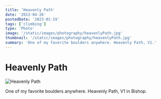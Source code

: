 ```yaml
---
title: 'Heavenly Path'
date: '2013-04-26'
postedDate: '2023-01-19'
tags: ['climbing']
type: 'Photo'
image: '/static/images/photography/heavenlyPath.jpg'
thumbnail: '/static/images/photography/heavenlyPath.jpg'
summary: 'One of my favorite boulders anywhere. Heavenly Path, V1.'
---
```


# Heavenly Path

![Heavenly Path](/static/images/photography/heavenlyPath.jpg)

One of my favorite boulders anywhere. Heavenly Path, V1 in Bishop.
